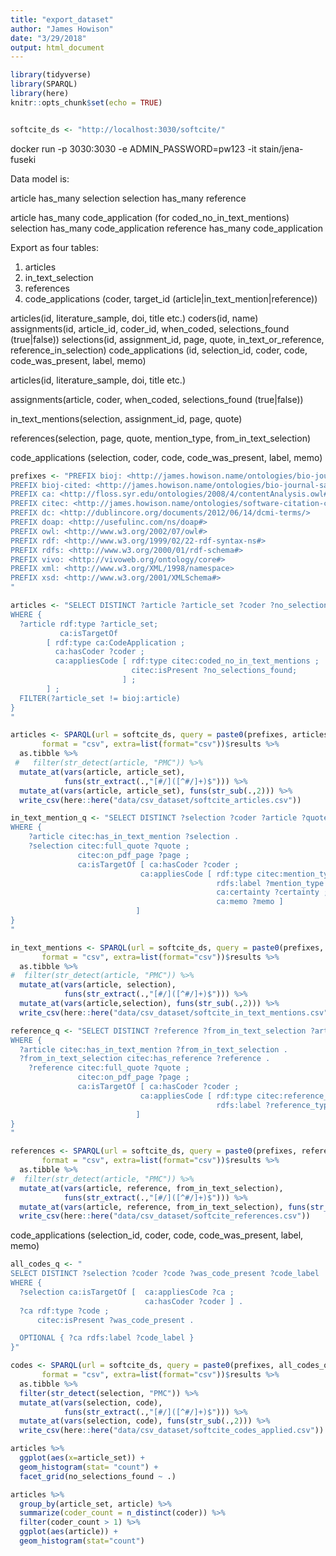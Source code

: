 ```yaml
---
title: "export_dataset"
author: "James Howison"
date: "3/29/2018"
output: html_document
---
```


```r
library(tidyverse)
library(SPARQL)
library(here)
knitr::opts_chunk$set(echo = TRUE)


softcite_ds <- "http://localhost:3030/softcite/"
```

docker run -p 3030:3030 -e ADMIN_PASSWORD=pw123 -it stain/jena-fuseki 


Data model is:

article has_many selection
selection has_many reference

article has_many code_application (for coded_no_in_text_mentions)
selection has_many code_application
reference has_many code_application

Export as four tables:

1. articles
2. in_text_selection
3. references
4. code_applications (coder, target_id (article|in_text_mention|reference))

articles(id, literature_sample, doi, title etc.)
coders(id, name)
assignments(id, article_id, coder_id, when_coded, selections_found (true|false))
selections(id, assignment_id, page, quote, in_text_or_reference, reference_in_selection)
code_applications (id, selection_id, coder, code, code_was_present, label, memo)


articles(id, literature_sample, doi, title etc.)

assignments(article, coder, when_coded, selections_found (true|false))

in_text_mentions(selection, assignment_id, page, quote)

references(selection, page, quote, mention_type, from_in_text_selection)

code_applications (selection, coder, code, code_was_present, label, memo)

```r
prefixes <- "PREFIX bioj: <http://james.howison.name/ontologies/bio-journal-sample#>
PREFIX bioj-cited: <http://james.howison.name/ontologies/bio-journal-sample-citation#>
PREFIX ca: <http://floss.syr.edu/ontologies/2008/4/contentAnalysis.owl#>
PREFIX citec: <http://james.howison.name/ontologies/software-citation-coding#> 
PREFIX dc: <http://dublincore.org/documents/2012/06/14/dcmi-terms/>
PREFIX doap: <http://usefulinc.com/ns/doap#>
PREFIX owl: <http://www.w3.org/2002/07/owl#>
PREFIX rdf: <http://www.w3.org/1999/02/22-rdf-syntax-ns#>
PREFIX rdfs: <http://www.w3.org/2000/01/rdf-schema#>
PREFIX vivo: <http://vivoweb.org/ontology/core#>
PREFIX xml: <http://www.w3.org/XML/1998/namespace>
PREFIX xsd: <http://www.w3.org/2001/XMLSchema#>
"
```

```r
articles <- "SELECT DISTINCT ?article ?article_set ?coder ?no_selections_found
WHERE {
  ?article rdf:type ?article_set;
           ca:isTargetOf
        [ rdf:type ca:CodeApplication ;
          ca:hasCoder ?coder ;
          ca:appliesCode [ rdf:type citec:coded_no_in_text_mentions ;
                           citec:isPresent ?no_selections_found; 
                         ] ;
        ] ;
  FILTER(?article_set != bioj:article)
}
"

articles <- SPARQL(url = softcite_ds, query = paste0(prefixes, articles), 
       format = "csv", extra=list(format="csv"))$results %>% 
  as.tibble %>% 
 #   filter(str_detect(article, "PMC")) %>% 
  mutate_at(vars(article, article_set),
            funs(str_extract(.,"[#/]([^#/]+)$"))) %>%
  mutate_at(vars(article, article_set), funs(str_sub(.,2))) %>% 
  write_csv(here::here("data/csv_dataset/softcite_articles.csv"))
```

```r

in_text_mention_q <- "SELECT DISTINCT ?selection ?coder ?article ?quote ?page ?mention_type ?certainty ?memo
WHERE {
	?article citec:has_in_text_mention ?selection .
	?selection citec:full_quote ?quote ;
	           citec:on_pdf_page ?page ;
	           ca:isTargetOf [ ca:hasCoder ?coder ;
                             ca:appliesCode [ rdf:type citec:mention_type ;
                                              rdfs:label ?mention_type ;
                                              ca:certainty ?certainty ;
                                              ca:memo ?memo ]
                            ]
}
"

in_text_mentions <- SPARQL(url = softcite_ds, query = paste0(prefixes, in_text_mention_q), 
       format = "csv", extra=list(format="csv"))$results %>% 
  as.tibble %>% 
#  filter(str_detect(article, "PMC")) %>% 
  mutate_at(vars(article, selection),
            funs(str_extract(.,"[#/]([^#/]+)$"))) %>%
  mutate_at(vars(article,selection), funs(str_sub(.,2))) %>% 
  write_csv(here::here("data/csv_dataset/softcite_in_text_mentions.csv"))

```

```r
reference_q <- "SELECT DISTINCT ?reference ?from_in_text_selection ?article ?quote ?coder ?page ?reference_type
WHERE {
  ?article citec:has_in_text_mention ?from_in_text_selection .
  ?from_in_text_selection citec:has_reference ?reference .
	?reference citec:full_quote ?quote ;
	           citec:on_pdf_page ?page ;
	           ca:isTargetOf [ ca:hasCoder ?coder ;
                             ca:appliesCode [ rdf:type citec:reference_type ;
                                              rdfs:label ?reference_type ]
                            ]
}
"

references <- SPARQL(url = softcite_ds, query = paste0(prefixes, reference_q), 
       format = "csv", extra=list(format="csv"))$results %>% 
  as.tibble %>% 
#  filter(str_detect(article, "PMC")) %>% 
  mutate_at(vars(article, reference, from_in_text_selection),
            funs(str_extract(.,"[#/]([^#/]+)$"))) %>%
  mutate_at(vars(article, reference, from_in_text_selection), funs(str_sub(.,2))) %>% 
  write_csv(here::here("data/csv_dataset/softcite_references.csv"))
```

code_applications (selection_id, coder, code, code_was_present, label, memo)

```r
all_codes_q <- "
SELECT DISTINCT ?selection ?coder ?code ?was_code_present ?code_label
WHERE {
  ?selection ca:isTargetOf [  ca:appliesCode ?ca ;
                              ca:hasCoder ?coder ] .
  ?ca rdf:type ?code ;
      citec:isPresent ?was_code_present .

  OPTIONAL { ?ca rdfs:label ?code_label }
}"

codes <- SPARQL(url = softcite_ds, query = paste0(prefixes, all_codes_q), 
       format = "csv", extra=list(format="csv"))$results %>% 
  as.tibble %>% 
  filter(str_detect(selection, "PMC")) %>% 
  mutate_at(vars(selection, code),
            funs(str_extract(.,"[#/]([^#/]+)$"))) %>%
  mutate_at(vars(selection, code), funs(str_sub(.,2))) %>% 
  write_csv(here::here("data/csv_dataset/softcite_codes_applied.csv"))
```


```r
articles %>% 
  ggplot(aes(x=article_set)) +
  geom_histogram(stat= "count") + 
  facet_grid(no_selections_found ~ .)
```

```r
articles %>% 
  group_by(article_set, article) %>% 
  summarize(coder_count = n_distinct(coder)) %>%
  filter(coder_count > 1) %>% 
  ggplot(aes(article)) +
  geom_histogram(stat="count")
```

